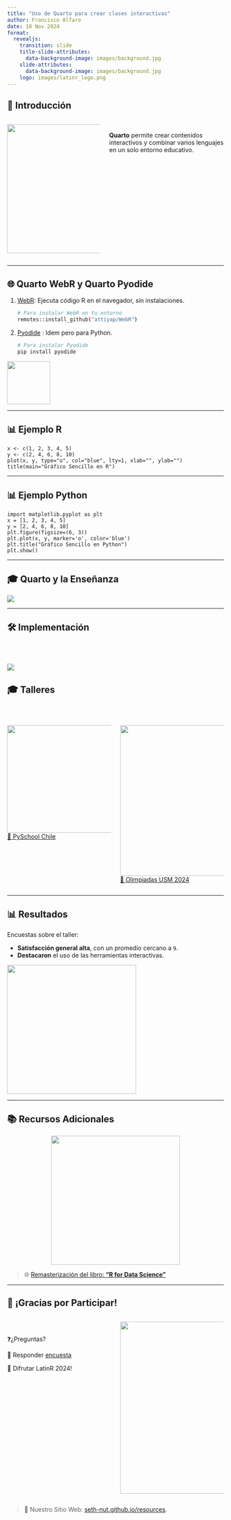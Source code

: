 ```yaml
---
title: "Uso de Quarto para crear clases interactivas"
author: Francisco Alfaro
date: 18 Nov 2024
format: 
  revealjs:
    transition: slide
    title-slide-attributes: 
      data-background-image: images/background.jpg
    slide-attributes:
      data-background-image: images/background.jpg
    logo: images/latinr_logo.png
---
```





## 🚀 Introducción {background-image="images/background.jpg" background-opacity="0.25"}


::: {.columns}
:::: {.column width=40%}
![](images/logo-quarto.png){width=300}
::::
:::: {.column width=50%}
<br>**Quarto** permite crear contenidos interactivos y combinar varios lenguajes en un solo entorno educativo.
::::
:::

---

## 🌐 Quarto WebR y Quarto Pyodide {background-image="images/background.jpg" background-opacity="0.25"}


1.  [WebR](https://docs.r-wasm.org/webr/latest/): Ejecuta código R en el navegador, sin instalaciones. 

     ```bash
     # Para instalar WebR en tu entorno
     remotes::install_github("attiyap/WebR")
     ```

2. [Pyodide](https://quarto.thecoatlessprofessor.com/pyodide/) : Idem pero para Python.

     ```bash
     # Para instalar Pyodide
     pip install pyodide
     ```

![](images/botones.png){width=100}

---



## 📊 Ejemplo R  {background-image="images/background.jpg" background-opacity="0.25"}

```webr-r
x <- c(1, 2, 3, 4, 5)
y <- c(2, 4, 6, 8, 10)
plot(x, y, type="o", col="blue", lty=1, xlab="", ylab="")
title(main="Gráfico Sencillo en R")
```

---

## 📊 Ejemplo Python  {background-image="images/background.jpg" background-opacity="0.25"}

```pyodide-python
import matplotlib.pyplot as plt
x = [1, 2, 3, 4, 5]
y = [2, 4, 6, 8, 10]
plt.figure(figsize=(6, 3)) 
plt.plot(x, y, marker='o', color='blue')
plt.title("Gráfico Sencillo en Python")
plt.show()
```

---

## 🎓 Quarto y la Enseñanza  {background-image="images/background.jpg" background-opacity="0.25"}

![](images/n01.png)

---



## 🛠️ Implementación   {background-image="images/background.jpg" background-opacity="0.25"}

<br>

![](images/n04.png)
---


## 🎓 Talleres  {background-image="images/background.jpg" background-opacity="0.25"}

<br>

::: {.columns}
:::: {.column width=50% align="center"}
![](images/pyschool.png){width=250}  
[🐍 PySchool Chile](https://fralfaro.github.io/pyschool_content)
::::
:::: {.column width=50% align="center"}
![](images/dmat.jpg){width=350}  
[🔢 Olimpiadas USM 2024](https://fralfaro.github.io/DMAT-SJ-Olimpiadas)
::::
:::

---


## 📊 Resultados  {background-image="images/background.jpg" background-opacity="0.25"}

Encuestas sobre el taller:

- **Satisfacción general alta**, con un promedio cercano a `9`.
- **Destacaron** el uso de las herramientas interactivas.

![](images/stats.png){width=300 align="center"}

---


## 📚 Recursos Adicionales {background-image="images/background.jpg" background-opacity="0.25"}



![](images/cover.jpg){width=300 style="display: block; margin-left: auto; margin-right: auto;"}
 

> 🌐 [Remasterización del libro: **"R for Data Science"**](https://fralfaro.github.io/r4ds)

---

## 🎉 ¡Gracias por Participar!  {background-image="images/background.jpg" background-opacity="0.25"}

::: {.columns}
:::: {.column width=50%}
<br>

❓¿Preguntas?

👏 Responder [encuesta](https://docs.google.com/forms/d/e/1FAIpQLSdvkmAfsYiiuVhJdjyWSgH3cr-8jZwWYMHWGsVBPG6NcvBd-A/viewform?usp=sf_link)


🥳 Difrutar LatinR 2024!   
  
::::
:::: {.column width=50% align="center"}
![](images/qr.png){width=400}
::::
:::

> 🔗 Nuestro Sitio Web: [seth-nut.github.io/resources](https://seth-nut.github.io/resources/).